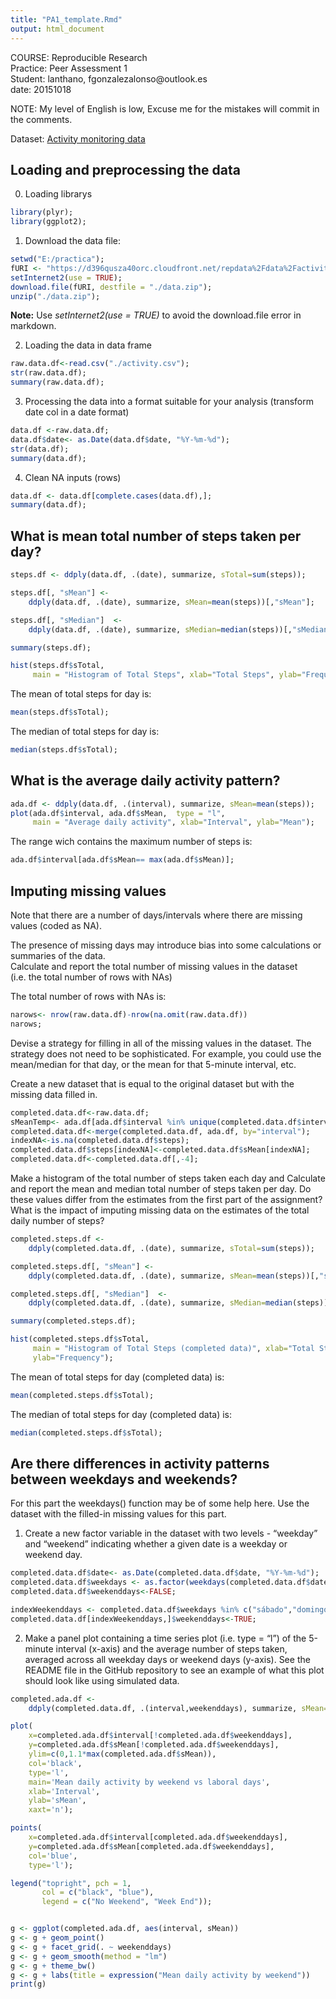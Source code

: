 ```yaml
---
title: "PA1_template.Rmd"
output: html_document
---
```


COURSE: Reproducible Research  
Practice: Peer Assessment 1   
Student: lanthano, fgonzalezalonso@outlook.es  
date: 20151018 

NOTE: My level of English is low, Excuse me for the mistakes will commit 
in the comments.  

Dataset: 
[Activity monitoring data](https://d396qusza40orc.cloudfront.net/repdata%2Fdata%2Factivity.zip)   





## Loading and preprocessing the data

0. Loading librarys

```r
library(plyr);
library(ggplot2);
```


1. Download the data file:
```r
setwd("E:/practica");
fURI <- "https://d396qusza40orc.cloudfront.net/repdata%2Fdata%2Factivity.zip";
setInternet2(use = TRUE);
download.file(fURI, destfile = "./data.zip");
unzip("./data.zip"); 
```
**Note:** Use *setInternet2(use = TRUE)* to avoid the download.file 
error in markdown.


2. Loading the data in data frame

```r
raw.data.df<-read.csv("./activity.csv");
str(raw.data.df);
summary(raw.data.df);
```

3. Processing the data into a format suitable for your analysis 
(transform date col in a date format)
```r
data.df <-raw.data.df;
data.df$date<- as.Date(data.df$date, "%Y-%m-%d");
str(data.df);
summary(data.df);
```

4. Clean NA inputs (rows)
```r
data.df <- data.df[complete.cases(data.df),];
summary(data.df);
```

## What is mean total number of steps taken per day?

```r
steps.df <- ddply(data.df, .(date), summarize, sTotal=sum(steps));

steps.df[, "sMean"] <- 
    ddply(data.df, .(date), summarize, sMean=mean(steps))[,"sMean"];

steps.df[, "sMedian"]  <- 
    ddply(data.df, .(date), summarize, sMedian=median(steps))[,"sMedian"];

summary(steps.df);
```

```r
hist(steps.df$sTotal, 
     main = "Histogram of Total Steps", xlab="Total Steps", ylab="Frequency");
```

The mean of total steps for day is: 
```r
mean(steps.df$sTotal);
```
  
The median of total steps for day is:
```r
median(steps.df$sTotal);
```   


## What is the average daily activity pattern?

```r
ada.df <- ddply(data.df, .(interval), summarize, sMean=mean(steps));
plot(ada.df$interval, ada.df$sMean,  type = "l", 
     main = "Average daily activity", xlab="Interval", ylab="Mean");

```

The range wich contains the maximum number of steps is:

```r
ada.df$interval[ada.df$sMean== max(ada.df$sMean)];
```

## Imputing missing values

Note that there are a number of days/intervals where there are missing values
(coded as NA).   

The presence of missing days may introduce bias into some calculations or 
summaries of the data.   
Calculate and report the total number of missing values in the dataset (i.e. the
total number of rows with NAs)

The total number of rows with NAs is:
```r
narows<- nrow(raw.data.df)-nrow(na.omit(raw.data.df))
narows;
```

Devise a strategy for filling in all of the missing values in the dataset. 
The strategy does not need to be sophisticated. For example, you could use the
mean/median for that day, or the mean for that 5-minute interval, etc.

Create a new dataset that is equal to the original dataset but with the missing 
data filled in.

```r
completed.data.df<-raw.data.df;
sMeanTemp<- ada.df[ada.df$interval %in% unique(completed.data.df$interval[indexNA]),c("interval","sMean")];
completed.data.df<-merge(completed.data.df, ada.df, by="interval");
indexNA<-is.na(completed.data.df$steps);
completed.data.df$steps[indexNA]<-completed.data.df$sMean[indexNA];
completed.data.df<-completed.data.df[,-4];
```

Make a histogram of the total number of steps taken each day and Calculate 
and report the mean and median total number of steps taken per day. 
Do these values differ from the estimates from the first part of the assignment? 
What is the impact of imputing missing data on the estimates of the total daily 
number of steps?

```r
completed.steps.df <- 
    ddply(completed.data.df, .(date), summarize, sTotal=sum(steps));

completed.steps.df[, "sMean"] <- 
    ddply(completed.data.df, .(date), summarize, sMean=mean(steps))[,"sMean"];

completed.steps.df[, "sMedian"]  <- 
    ddply(completed.data.df, .(date), summarize, sMedian=median(steps))[,"sMedian"];

summary(completed.steps.df);
```

```r
hist(completed.steps.df$sTotal, 
     main = "Histogram of Total Steps (completed data)", xlab="Total Steps", 
     ylab="Frequency");
```

The mean of total steps for day (completed data) is: 
```r
mean(completed.steps.df$sTotal);
```
  
The median of total steps for day (completed data) is:
```r
median(completed.steps.df$sTotal);
```   


## Are there differences in activity patterns between weekdays and weekends?

For this part the weekdays() function may be of some help here. Use the dataset 
with the filled-in missing values for this part.

1.  Create a new factor variable in the dataset with two levels - "weekday" and
"weekend" indicating whether a given date is a weekday or weekend day.


```r
completed.data.df$date<- as.Date(completed.data.df$date, "%Y-%m-%d");
completed.data.df$weekdays <- as.factor(weekdays(completed.data.df$date));
completed.data.df$weekenddays<-FALSE;

indexWeekenddays <- completed.data.df$weekdays %in% c("sábado","domingo");
completed.data.df[indexWeekenddays,]$weekenddays<-TRUE;

```

2. Make a panel plot containing a time series plot (i.e. type = "l") of the 
5-minute interval (x-axis) and the average number of steps taken, averaged 
across all weekday days or weekend days (y-axis). See the README file in the 
GitHub repository to see an example of what this plot should look like using 
simulated data.

```r
completed.ada.df <- 
    ddply(completed.data.df, .(interval,weekenddays), summarize, sMean=mean(steps));

plot(
    x=completed.ada.df$interval[!completed.ada.df$weekenddays], 
	y=completed.ada.df$sMean[!completed.ada.df$weekenddays],
	ylim=c(0,1.1*max(completed.ada.df$sMean)), 
	col='black', 
	type='l',
	main='Mean daily activity by weekend vs laboral days', 
    xlab='Interval',
	ylab='sMean',
	xaxt='n');

points(
	x=completed.ada.df$interval[completed.ada.df$weekenddays], 
	y=completed.ada.df$sMean[completed.ada.df$weekenddays],
	col='blue',
	type='l');

legend("topright", pch = 1, 
       col = c("black", "blue"), 
       legend = c("No Weekend", "Week End"));


g <- ggplot(completed.ada.df, aes(interval, sMean)) 
g <- g + geom_point() 
g <- g + facet_grid(. ~ weekenddays) 
g <- g + geom_smooth(method = "lm")
g <- g + theme_bw()
g <- g + labs(title = expression("Mean daily activity by weekend"))
print(g)

```


